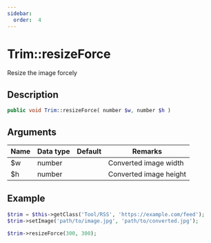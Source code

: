 ```yaml
---
sidebar:
  order:  4
---
```


# Trim::resizeForce

Resize the image forcely

## Description

```php
public void Trim::resizeForce( number $w, number $h )
```

## Arguments

| Name | Data type | Default | Remarks                |
| ---- | --------- | ------- | ---------------------- |
| $w   | number    |         | Converted image width  |
| $h   | number    |         | Converted image height |

## Example

```php title="Controller"
$trim = $this->getClass('Tool/RSS', 'https://example.com/feed');
$trim->setImage('path/to/image.jpg', 'path/to/converted.jpg');

$trim->resizeForce(300, 300);
```
